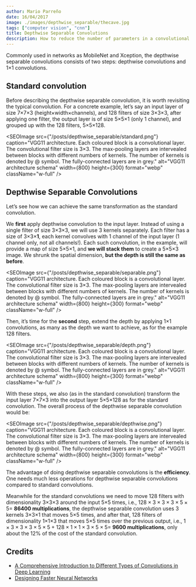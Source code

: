 ```yaml
---
author: Mario Parreño
date: 16/04/2017
image: ./images/depthwise_separable/thecave.jpg
tags: ["computer vision", "cnn"]
title: Depthwise Separable Convolutions
description: How to reduce the number of parameters in a convolutional layer.
---
```


Commonly used in networks as MobileNet and Xception, the depthwise separable convolutions consists of two steps: depthwise convolutions and 1×1 convolutions.

## Standard convolution

Before describing the depthwise separable convolution, it is worth revisiting the
typical convolution. For a concrete example,
let’s say an input layer of size 7×7×3 (height×width×channels),
and 128 filters of size 3×3×3, after applying one filter,
the output layer is of size 5×5×1 (only 1 channel), and grouped up with the 128 filters, 5×5×128.

<SEOImage
    src={"/posts/depthwise_separable/standard.png"}
    caption="VGG11 architecture. Each coloured block is a convolutional layer. The convolutional filter size is 3×3. The max-pooling layers are intervealed between blocks with different numbers of kernels. The number of kernels is denoted by @ symbol. The fully-connected layers are in grey."
    alt="VGG11 architecture schema"
    width={800}
    height={300}
    format="webp"
    className="w-full"
/>

## Depthwise Separable Convolutions

Let’s see how we can achieve the <Underlined color="green">same transformation</Underlined>
as the standard convolution.

We **first** apply depthwise convolution to the input layer.
Instead of using a single filter of size 3×3×3, we will use 3 <Underlined>kernels separately</Underlined>.
Each filter has a size of 3×3×**1**, each kernel convolves with
1 channel of the input layer (<Underlined>1 channel only, not all channels</Underlined>!).
Each such convolution, in the example, will provide a map of size 5×5×1, and
**we will stack them** to create a 5×5×3 image. We shrunk the spatial dimension,
**but the depth is still the same as before**.

<SEOImage
    src={"/posts/depthwise_separable/separable.png"}
    caption="VGG11 architecture. Each coloured block is a convolutional layer. The convolutional filter size is 3×3. The max-pooling layers are intervealed between blocks with different numbers of kernels. The number of kernels is denoted by @ symbol. The fully-connected layers are in grey."
    alt="VGG11 architecture schema"
    width={800}
    height={300}
    format="webp"
    className="w-full"
/>

Then, it’s time for the **second** step, extend the depth by applying 1×1 convolutions,
as many as the depth we want to achieve, as for the example 128 filters.

<SEOImage
    src={"/posts/depthwise_separable/depth.png"}
    caption="VGG11 architecture. Each coloured block is a convolutional layer. The convolutional filter size is 3×3. The max-pooling layers are intervealed between blocks with different numbers of kernels. The number of kernels is denoted by @ symbol. The fully-connected layers are in grey."
    alt="VGG11 architecture schema"
    width={800}
    height={300}
    format="webp"
    className="w-full"
/>

With these steps, we also (as in the standard convolution) transform the input layer 7×7×3 into
the output layer 5×5×128 as for the standard convolution.
The overall process of the depthwise separable convolution would be:

<SEOImage
    src={"/posts/depthwise_separable/depthwise.png"}
    caption="VGG11 architecture. Each coloured block is a convolutional layer. The convolutional filter size is 3×3. The max-pooling layers are intervealed between blocks with different numbers of kernels. The number of kernels is denoted by @ symbol. The fully-connected layers are in grey."
    alt="VGG11 architecture schema"
    width={800}
    height={300}
    format="webp"
    className="w-full"
/>

The advantage of doing depthwise separable convolutions is the **efficiency**.
One needs much less operations for depthwise separable convolutions compared to standard convolutions.

Meanwhile for the standard convolutions we need to move 128 filters with
dimensionality 3×3×3 around the input 5×5 times, i.e., $128×3×3×3×5×5 =$ **86400 multiplications**,
the depthwise separable convolution uses 3 kernels 3×3×1 that moves 5×5 times, and
after that, 128 filters of dimensionality 1×1×3 that moves 5×5 times over the previous output,
i.e., $1×3×3×3×5×5 + 128×1×1×3×5×5 =$ **9600 multiplications**,
<Underlined color="green">only about the 12% of the cost of the standard convolution</Underlined>.

## Credits

- [A Comprehensive Introduction to Different Types of Convolutions in Deep Learning](https://towardsdatascience.com/a-comprehensive-introduction-to-different-types-of-convolutions-in-deep-learning-669281e58215)
- [Designing Faster Neural Networks](https://medium.com/@dmangla3/designing-faster-neural-networks-e1f1dc026533)